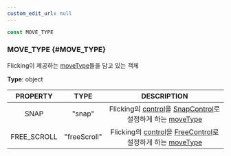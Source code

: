```yaml
---
custom_edit_url: null
---
```


```ts
const MOVE_TYPE
```

### MOVE_TYPE {#MOVE_TYPE}

<div className="bulma-tags">

</div>

Flicking이 제공하는 [moveType](Flicking#moveType)들을 담고 있는 객체

**Type**: object

|PROPERTY|TYPE|DESCRIPTION|
|:---:|:---:|:---:|
|SNAP|"snap"|Flicking의 [control](Flicking#control)을 [SnapControl](SnapControl)로 설정하게 하는 [moveType](Flicking#moveType)|
|FREE_SCROLL|"freeScroll"|Flicking의 [control](Flicking#control)을 [FreeControl](FreeControl)로 설정하게 하는 [moveType](Flicking#moveType)|

